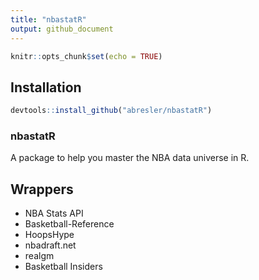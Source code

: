 ```yaml
---
title: "nbastatR"
output: github_document
---
```


```r
knitr::opts_chunk$set(echo = TRUE)
```

## Installation
```r
devtools::install_github("abresler/nbastatR")
```


### nbastatR

A package to help you master the NBA data universe in R.

## Wrappers

* NBA Stats API
* Basketball-Reference
* HoopsHype
* nbadraft.net
* realgm
* Basketball Insiders
